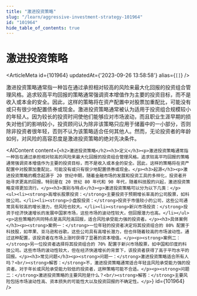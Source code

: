 ```yaml
---
title: "激进投资策略"
slug: "/learn/aggressive-investment-strategy-101964"
id: "101964"
hide_table_of_contents: true
---
```



# 激进投资策略

<ArticleMeta id={101964} updatedAt={'2023-09-26 13:58:58'} alias={`[]`} />
<div className='border-solid border-b border-t-0 my-4 border-[var(--ifm-color-gray-300)]' />

激进投资策略通常指一种旨在通过承担相对较高的风险来最大化回报的投资组合管理风格。追求较高平均回报的策略通常强调资本增值作为主要的投资目标，而不是收入或本金的安全。因此，这样的策略将在资产配置中对股票加重配比，可能没有或只有很少地配置债券或现金。激进投资策略通常被认为适用于投资组合规模较小的年轻人。因为较长的投资时间使他们能够应对市场波动，而且职业生涯早期的损失对他们的影响较小，投资顾问认为除非该策略只应用于储蓄中的一小部分，否则除非投资者很年轻，否则不认为该策略适合任何其他人。然而，无论投资者的年龄如何，对风险的高容忍度是激进投资策略的绝对先决条件。

<AIContent content={`<h2>激进投资策略</h2><h3>定义</h3><p>激进投资策略通常指一种旨在通过承担相对较高的风险来最大化回报的投资组合管理风格。追求较高平均回报的策略通常强调资本增值作为主要的投资目标，而不是收入或本金的安全。因此，这样的策略将在资产配置中对股票加重配比，可能没有或只有很少地配置债券或现金。</p><h3>起源</h3><p>激进投资策略的概念起源于 20 世纪中期，随着金融市场的发展和投资工具的多样化，投资者开始寻求更高的回报。特别是在 20 世纪 80 年代和 90 年代，随着科技股的兴起，激进投资策略变得更加流行。</p><h3>类别与特点</h3><p>激进投资策略可以分为以下几类：</p><ul><li><strong>高增长股票投资：</strong>主要投资于预期增长率高的公司股票，如科技公司。</li><li><strong>小盘股投资：</strong>投资于市值较小的公司，这些公司通常具有较高的增长潜力，但风险也较大。</li><li><strong>新兴市场投资：</strong>投资于经济快速增长的发展中国家市场，这些市场的波动性较大，但回报潜力也高。</li></ul><p>这些策略的共同特点是高风险高回报，适合风险承受能力强的投资者。</p><h3>具体案例</h3><p><strong>案例一：</strong>一位年轻的投资者决定将其投资组合的 80% 配置于科技股，如苹果、亚马逊和谷歌。这些公司具有高增长潜力，但也伴随着较高的市场波动性。通过这种配置，该投资者在市场上涨时获得了显著的资本增值。</p><p><strong>案例二：</strong>另一位投资者选择将其投资组合的 70% 配置于新兴市场股票，如中国和印度的科技公司。这些市场的波动性较大，但在经济快速增长的背景下，该投资者获得了高于平均水平的回报。</p><h3>常见问题</h3><p><strong>问题一：</strong>激进投资策略适合所有人吗？<br/><strong>解答：</strong>不，激进投资策略通常适合年轻且风险承受能力强的投资者。对于年长或风险承受能力较低的投资者，这种策略可能不合适。</p><p><strong>问题二：</strong>激进投资策略的主要风险是什么？<br/><strong>解答：</strong>主要风险包括市场波动性高、资本损失的可能性大以及投资回报的不确定性。</p>`} id={101964} />
